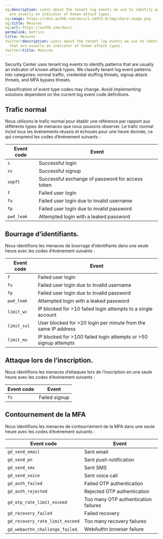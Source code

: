 ```yaml
---
og:description: Learn about the tenant log events we use to identify patterns that
  are usually an indicator of known attack types.
og:image: https://cdn2.auth0.com/docs/1.14553.0/img/share-image.png
og:title: Mesures
og:url: https://auth0.com/docs/
permalink: metrics
title: Mesures
twitter:description: Learn about the tenant log events we use to identify patterns
  that are usually an indicator of known attack types.
twitter:title: Mesures
---
```


Security Center uses tenant log events to identify patterns that are usually an indicator of known attack types. We classify tenant log event patterns into categories: normal traffic, credential stuffing threats, signup attack threats, and <Tooltip tip="Multi-factor authentication (MFA): User authentication process that uses a factor in addition to username and password such as a code via SMS." cta="View Glossary" href="/docs/glossary?term=MFA">MFA</Tooltip> bypass threats.

<Warning>

Classification of event type codes may change. Avoid implementing solutions dependent on the current log event code definitions.

</Warning>

## Trafic normal

Nous utilisons le trafic normal pour établir une référence par rapport aux différents types de menaces que nous pouvons observer. Le trafic normal inclut tous les événements réussis et échoués pour une heure donnée, ce qui comprend les codes d’événement suivants :

<table class="table"><thead>
<tr>
<th>Event code</th>
<th>Event</th>
</tr>
</thead>
<tbody>
<tr>
<td><code>s</code></td>
<td>Successful login</td>
</tr>
<tr>
<td><code>ss</code></td>
<td>Successful signup</td>
</tr>
<tr>
<td><code>sepft</code></td>
<td>Successful exchange of password for access token</td>
</tr>
<tr>
<td><code>f</code></td>
<td>Failed user login</td>
</tr>
<tr>
<td><code>fu</code></td>
<td>Failed user login due to invalid username</td>
</tr>
<tr>
<td><code>fp</code></td>
<td>Failed user login due to invalid password</td>
</tr>
<tr>
<td><code>pwd_leak</code></td>
<td>Attempted login with a leaked password</td>
</tr>
</tbody>
</table>

## Bourrage d’identifiants.

Nous identifions les menaces de bourrage d’identifiants dans une seule heure avec les codes d’événement suivants :

<table class="table"><thead>
<tr>
<th>Event code</th>
<th>Event</th>
</tr>
</thead>
<tbody>
<tr>
<td><code>f</code></td>
<td>Failed user login</td>
</tr>
<tr>
<td><code>fu</code></td>
<td>Failed user login due to invalid username</td>
</tr>
<tr>
<td><code>fp</code></td>
<td>Failed user login due to invalid password</td>
</tr>
<tr>
<td><code>pwd_leak</code></td>
<td>Attempted login with a leaked password</td>
</tr>
<tr>
<td><code>limit_wc</code></td>
<td>IP blocked for &gt;10 failed login attempts to a single account</td>
</tr>
<tr>
<td><code>limit_sul</code></td>
<td>User blocked for &gt;20 login per minute from the same IP address</td>
</tr>
<tr>
<td><code>limit_mu</code></td>
<td>IP blocked for &gt;100 failed login attempts or &gt;50 signup attempts</td>
</tr>
</tbody>
</table>

## Attaque lors de l’inscription.

Nous identifions les menaces d’attaques lors de l’inscription en une seule heure avec les codes d’événement suivants :

<table class="table"><thead>
<tr>
<th>Event code</th>
<th>Event</th>
</tr>
</thead>
<tbody>
<tr>
<td><code>fs</code></td>
<td>Failed signup</td>
</tr>
</tbody>
</table>

## Contournement de la MFA

Nous identifions les menaces de contournement de la MFA dans une seule heure avec les codes d’événement suivants :

<table class="table"><thead>
<tr>
<th>Event code</th>
<th>Event</th>
</tr>
</thead>
<tbody>
<tr>
<td><code>gd_send_email</code></td>
<td>Sent email</td>
</tr>
<tr>
<td><code>gd_send_pn</code></td>
<td>Sent push notification</td>
</tr>
<tr>
<td><code>gd_send_sms</code></td>
<td>Sent SMS</td>
</tr>
<tr>
<td><code>gd_send_voice</code></td>
<td>Sent voice call</td>
</tr>
<tr>
<td><code>gd_auth_failed</code></td>
<td>Failed OTP authentication</td>
</tr>
<tr>
<td><code>gd_auth_rejected</code></td>
<td>Rejected OTP authentication</td>
</tr>
<tr>
<td><code>gd_otp_rate_limit_exceed</code></td>
<td>Too many OTP authentication failures</td>
</tr>
<tr>
<td><code>gd_recovery_failed</code></td>
<td>Failed recovery</td>
</tr>
<tr>
<td><code>gd_recovery_rate_limit_exceed</code></td>
<td>Too many recovery failures</td>
</tr>
<tr>
<td><code>gd_webauthn_challenge_failed</code>.</td>
<td>WebAuthn browser failure</td>
</tr>
</tbody>
</table>